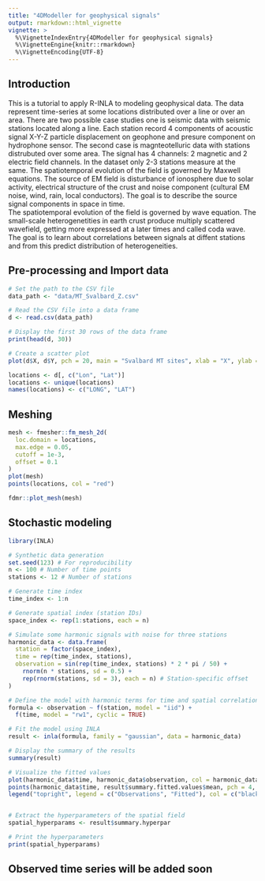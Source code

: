 ```yaml
---
title: "4DModeller for geophysical signals"
output: rmarkdown::html_vignette
vignette: >
  %\VignetteIndexEntry{4DModeller for geophysical signals}
  %\VignetteEngine{knitr::rmarkdown}
  %\VignetteEncoding{UTF-8}
---
```


## Introduction

This is a tutorial to apply R-INLA to modeling geophysical data. The data represent time-series at some locations distributed over a line or over an area. There are two possible case studies one is seismic data with seismic stations located along a line. Each station record 4 components of acoustic signal X-Y-Z particle displacement on geophone and presure component on hydrophone sensor. The second case is magnteotelluric data with stations distrubuted over some area. The signal has 4 channels: 2 magnetic and 2 electric field channels. In the dataset only 2-3 stations measure at the same. The spatiotemporal evolution of the field is governed by Maxwell equations. The source of EM field is disturbance of ionosphere due to solar activity, electrical structure of the crust and noise component (cultural EM noise, wind, rain, local conductors). The goal is to describe the source signal components in space in time.  
The spatiotemporal evolution of the field is governed by wave equation. The small-scale heterogenetities in earth crust produce multiply scattered wavefield, getting more expressed at a later times and called coda wave. The goal is to learn about correlations between signals at diffent stations and from this predict distribution of heterogeneities.     

## Pre-processing and Import data

```r
# Set the path to the CSV file
data_path <- "data/MT_Svalbard_Z.csv"

# Read the CSV file into a data frame
d <- read.csv(data_path)

# Display the first 30 rows of the data frame
print(head(d, 30))

# Create a scatter plot
plot(d$X, d$Y, pch = 20, main = "Svalbard MT sites", xlab = "X", ylab = "Y")
```

```r
locations <- d[, c("Lon", "Lat")]
locations <- unique(locations)
names(locations) <- c("LONG", "LAT")
```

## Meshing
```r
mesh <- fmesher::fm_mesh_2d(
  loc.domain = locations,
  max.edge = 0.05,
  cutoff = 1e-3,
  offset = 0.1
)
plot(mesh)
points(locations, col = "red")

fdmr::plot_mesh(mesh)
```

## Stochastic modeling
```r
library(INLA)

# Synthetic data generation
set.seed(123) # For reproducibility
n <- 100 # Number of time points
stations <- 12 # Number of stations

# Generate time index
time_index <- 1:n

# Generate spatial index (station IDs)
space_index <- rep(1:stations, each = n)

# Simulate some harmonic signals with noise for three stations
harmonic_data <- data.frame(
  station = factor(space_index),
  time = rep(time_index, stations),
  observation = sin(rep(time_index, stations) * 2 * pi / 50) +
    rnorm(n * stations, sd = 0.5) +
    rep(rnorm(stations, sd = 3), each = n) # Station-specific offset
)

# Define the model with harmonic terms for time and spatial correlation
formula <- observation ~ f(station, model = "iid") +
  f(time, model = "rw1", cyclic = TRUE)

# Fit the model using INLA
result <- inla(formula, family = "gaussian", data = harmonic_data)

# Display the summary of the results
summary(result)

# Visualize the fitted values
plot(harmonic_data$time, harmonic_data$observation, col = harmonic_data$station, pch = 19, cex = 0.5, xlab = "Time", ylab = "Observation", main = "MT signals at 12 stations")
points(harmonic_data$time, result$summary.fitted.values$mean, pch = 4, cex = 0.7, col = "blue")
legend("topright", legend = c("Observations", "Fitted"), col = c("black", "blue"), pch = c(19, 4))


# Extract the hyperparameters of the spatial field
spatial_hyperparams <- result$summary.hyperpar

# Print the hyperparameters
print(spatial_hyperparams)
```

## Observed time series will be added soon
